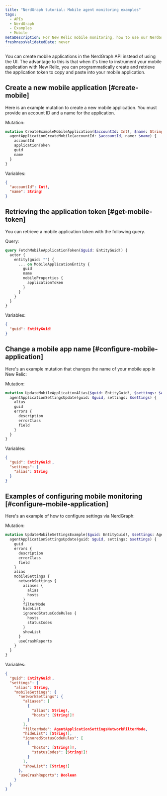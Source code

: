 ```yaml
---
title: "NerdGraph tutorial: Mobile agent monitoring examples"
tags:
  - APIs
  - NerdGraph
  - Examples
  - Mobile
metaDescription: For New Relic mobile monitoring, how to use our NerdGraph API to configure a mobile agent.
freshnessValidatedDate: never
---
```


You can create mobile applications in the NerdGraph API instead of using the UI. The advantage to this is that when it's time to instrument your mobile application with New Relic, you can programmatically create and retrieve the application token to copy and paste into your mobile application.

## Create a new mobile application [#create-mobile]

Here is an example mutation to create a new mobile application. You must provide an account ID and a name for the application.

Mutation:

```graphql
mutation CreateExampleMobileApplication($accountId: Int!, $name: String!) {
  agentApplicationCreateMobile(accountId: $accountId, name: $name) {
    accountId
    applicationToken
    guid
    name
  }
}

```

Variables:

```JSON
{
  "accountId": Int!,
  "name": String!
}

```

## Retrieving the application token [#get-mobile-token]

You can retrieve a mobile application token with the following query.

Query:

```graphql
query FetchMobileApplicationToken($guid: EntityGuid!) {
  actor {
    entity(guid: "") {
      ... on MobileApplicationEntity {
        guid
        name
        mobileProperties {
          applicationToken
        }
      }
    }
  }
}
```

Variables:

```JSON
{
  "guid": EntityGuid!
}
```

## Change a mobile app name [#configure-mobile-application]

Here's an example mutation that changes the name of your mobile app in New Relic:

Mutation:

```graphql
mutation UpdateMobileApplicationAlias($guid: EntityGuid!, $settings: $AgentApplicationSettingsUpdateInput) {
  agentApplicationSettingsUpdate(guid: $guid, settings: $settings) {
    alias
    guid
    errors {
      description
      errorClass
      field
    }
  }
}
```

Variables:

```JSON
{
  "guid": EntityGuid!,
  "settings": {
    "alias": String
  }
}
```

## Examples of configuring mobile monitoring [#configure-mobile-application]

Here's an example of how to configure <InlinePopover type="mobile"/> settings via NerdGraph:

Mutation:

```graphql
mutation UpdateMobileSettingsExample($guid: EntityGuid!, $settings: AgentApplicationSettingsUpdateInput!) {
  agentApplicationSettingsUpdate(guid: $guid, settings: $settings) {
    guid
    errors {
      description
      errorClass
      field
    }
    alias
    mobileSettings {
      networkSettings {
        aliases {
          alias
          hosts
        }
        filterMode
        hideList
        ignoredStatusCodeRules {
          hosts
          statusCodes
        }
        showList
      }
      useCrashReports
    }
  }
}
```

Variables:

```JSON
{
  "guid": EntityGuid!,
  "settings": {
    "alias": String,
    "mobileSettings": {
      "networkSettings": {
        "aliases": [
          {
            "alias": String!,
            "hosts": [String!]!
          }
        ],
        "filterMode": AgentApplicationSettingsNetworkFilterMode,
        "hideList": [String!],
        "ignoredStatusCodeRules": [
          {
            "hosts": [String!]!,
            "statusCodes": [String!]!
          }
        ],
        "showList": [String!]
      },
      "useCrashReports": Boolean
    }
  }
}
```

